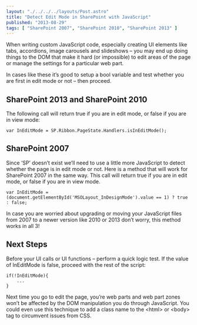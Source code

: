 ```yaml
---
layout: "./../../../layouts/Post.astro"
title: "Detect Edit Mode in SharePoint with JavaScript"
published: "2013-08-29"
tags: [ "SharePoint 2007", "SharePoint 2010", "SharePoint 2013" ]
---
```


When writing custom JavaScript code, especially creating UI elements like tabs, accordions, image carousels and slideshows – you may end up doing things to the DOM that make it hard (or impossible) to edit areas of the page or manage the settings for a particular web part.

In cases like these it’s good to setup a bool variable and test whether you are first in edit mode or not – then proceed.

## SharePoint 2013 and SharePoint 2010

The following call will return true if you are in edit mode, or false if you are in view mode:

```
var InEditMode = SP.Ribbon.PageState.Handlers.isInEditMode();
```

## SharePoint 2007

Since ‘SP’ doesn’t exist we’ll need to use a little more JavaScript to detect whether the page is in edit mode or not. Here is a method that will work for SharePoint 2007 in the same way. This call will return true if you are in edit mode, or false if you are in view mode.

```
var InEditMode = (document.getElementById('MSOLayout_InDesignMode').value == 1) ? true : false;
```

In case you are worried about upgrading or moving your JavaScript files from 2007 to a newer version like 2010 or 2013 don’t worry, this method works in all 3!

## Next Steps
Before your UI calls or UI functions – perform a quick logic test. If the value of InEditMode is false, proceed with the rest of the script:

```
if(!InEditMode){
	...
}
```

Next time you go to edit the page, you’re web parts and web part zones won’t be affected by the DOM manipulation you do through JavaScript. You could even use this technique to add a class name to the &lt;html&gt; or &lt;body&gt; tag to circumvent issues from CSS.